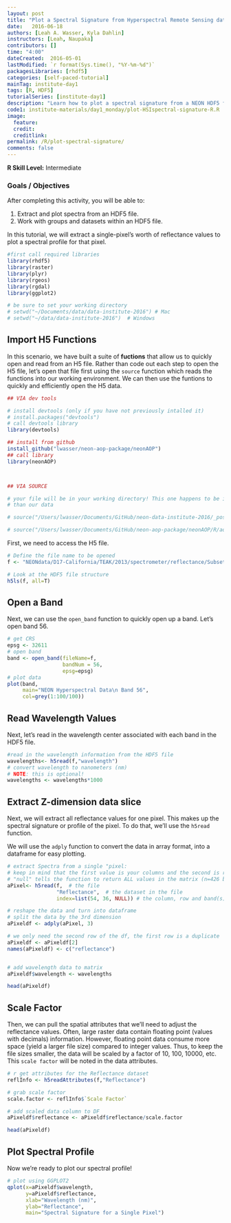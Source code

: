 ```yaml
---
layout: post
title: "Plot a Spectral Signature from Hyperspectral Remote Sensing data in R -  HDF5"
date:   2016-06-18
authors: [Leah A. Wasser, Kyla Dahlin]
instructors: [Leah, Naupaka]
contributors: []
time: "4:00"
dateCreated:  2016-05-01
lastModified: `r format(Sys.time(), "%Y-%m-%d")`
packagesLibraries: [rhdf5]
categories: [self-paced-tutorial]
mainTag: institute-day1
tags: [R, HDF5]
tutorialSeries: [institute-day1]
description: "Learn how to plot a spectral signature from a NEON HDF5 file in R."
code1: institute-materials/day1_monday/plot-HSIspectral-signature-R.R
image:
  feature:
  credit:
  creditlink:
permalink: /R/plot-spectral-signature/
comments: false
---
```



<div id="objectives">
<strong>R Skill Level:</strong> Intermediate

<h3>Goals / Objectives</h3>
After completing this activity, you will be able to:
<ol>
<li>Extract and plot spectra from an HDF5 file.</li>
<li>Work with groups and datasets within an HDF5 file.</li>
</ol>

</div>


In this tutorial, we will extract a single-pixel's worth of reflectance values to
plot a spectral profile for that pixel.

```r

#first call required libraries
library(rhdf5)
library(raster)
library(plyr)
library(rgeos)
library(rgdal)
library(ggplot2)

# be sure to set your working directory
# setwd("~/Documents/data/data-institute-2016") # Mac
# setwd("~/data/data-institute-2016")  # Windows
```

## Import H5 Functions

In this scenario, we have built a suite of **fuctions** that allow us to quickly
open and read from an H5 file. Rather than code out each step to open the H5 file,
let's open that file first using the `source` function which reads the functions into
our working environment. We can then use the funtions to quickly and efficiently
open the H5 data.

```r
## VIA dev tools

# install devtools (only if you have not previously intalled it)
# install.packages("devtools")
# call devtools library
library(devtools)

## install from github
install_github("lwasser/neon-aop-package/neonAOP")
## call library
library(neonAOP)



## VIA SOURCE

# your file will be in your working directory! This one happens to be in a diff dir
# than our data

# source("/Users/lwasser/Documents/GitHub/neon-data-institute-2016/_posts/institute-materials/day1_monday/import-HSIH5-functions.R")

# source("/Users/lwasser/Documents/GitHub/neon-aop-package/neonAOP/R/aop-data.R")

```

First, we need to access the H5 file.

```r

# Define the file name to be opened
f <- "NEONdata/D17-California/TEAK/2013/spectrometer/reflectance/Subset3NIS1_20130614_100459_atmcor.h5"

# Look at the HDF5 file structure
h5ls(f, all=T)

```

## Open a Band

Next, we can use the `open_band` function to quickly open up a band.
Let's open band 56.

```r

# get CRS
epsg <- 32611
# open band
band <- open_band(fileName=f,
                  bandNum = 56,
                  epsg=epsg)
# plot data
plot(band,
     main="NEON Hyperspectral Data\n Band 56",
     col=grey(1:100/100))

```

## Read Wavelength Values

Next, let's read in the wavelength center associated with each band in the HDF5
file.


```r

#read in the wavelength information from the HDF5 file
wavelengths<- h5read(f,"wavelength")
# convert wavelength to nanometers (nm)
# NOTE: this is optional!
wavelengths <- wavelengths*1000

```

## Extract Z-dimension data slice

Next, we will extract all reflectance values for one pixel. This makes up the
spectral signature or profile of the pixel. To do that, we'll use the `h5read`
function.

We will use the `adply` function to convert the data in array format, into a
dataframe for easy plotting.


```r

# extract Spectra from a single "pixel:
# keep in mind that the first value is your columns and the second is rows
# "null" tells the function to return ALL values in the matrix (n=426 bands)
aPixel<- h5read(f,  # the file
                "Reflectance",  # the dataset in the file
                index=list(54, 36, NULL)) # the column, row and band(s)

# reshape the data and turn into dataframe
# split the data by the 3rd dimension
aPixeldf <- adply(aPixel, 3)

# we only need the second row of the df, the first row is a duplicate
aPixeldf <- aPixeldf[2]
names(aPixeldf) <- c("reflectance")


# add wavelength data to matrix
aPixeldf$wavelength <- wavelengths

head(aPixeldf)

```

## Scale Factor

Then, we can pull the spatial attributes that we'll need to adjust the reflectance
values. Often, large raster data contain floating point (values with decimals) information.
However, floating point data consume more space (yield a larger file size) compared
to integer values. Thus, to keep the file sizes smaller, the data will be scaled
by a factor of 10, 100, 10000, etc. This `scale factor` will be noted in the data attributes.

```r

# r get attributes for the Reflectance dataset
reflInfo <- h5readAttributes(f,"Reflectance")

# grab scale factor
scale.factor <- reflInfo$`Scale Factor`

# add scaled data column to DF
aPixeldf$reflectance <- aPixeldf$reflectance/scale.factor

head(aPixeldf)

```

## Plot Spectral Profile

Now we're ready to plot our spectral profile!

```r

# plot using GGPLOT2
qplot(x=aPixeldf$wavelength,
      y=aPixeldf$reflectance,
      xlab="Wavelength (nm)",
      ylab="Reflectance",
      main="Spectral Signature for a Single Pixel")

```
